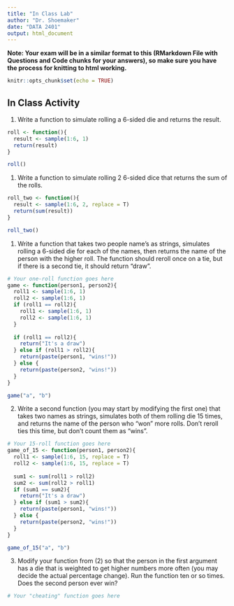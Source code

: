 ```yaml
---
title: "In Class Lab"
author: "Dr. Shoemaker"
date: "DATA 2401"
output: html_document
---
```

**Note: Your exam will be in a similar format to this (RMarkdown File with Questions and Code chunks for your answers), so make sure you have the process for knitting to html working.** 

```r
knitr::opts_chunk$set(echo = TRUE)
```

## In Class Activity 

1. Write a function to simulate rolling a 6-sided die and returns the result.

```r
roll <- function(){
  result <- sample(1:6, 1)
  return(result)
}

roll()
```



1. Write a function to simulate rolling 2 6-sided dice that returns the sum of the rolls. 

```r
roll_two <- function(){
  result <- sample(1:6, 2, replace = T)
  return(sum(result))
}

roll_two()

```


1. Write a function that takes two people name's as strings, simulates rolling a 6-sided die for each of the names, then returns the name of the person with the higher roll. The function should reroll once on a tie, but if there is a second tie, it should return "draw". 

```r
# Your one-roll function goes here
game <- function(person1, person2){
  roll1 <- sample(1:6, 1)
  roll2 <- sample(1:6, 1)
  if (roll1 == roll2){
    roll1 <- sample(1:6, 1)
    roll2 <- sample(1:6, 1)
  }
  
  if (roll1 == roll2){
    return("It's a draw")
  } else if (roll1 > roll2){
    return(paste(person1, "wins!"))
  } else {
    return(paste(person2, "wins!"))
  }
}

game("a", "b")
```


2. Write a second function (you may start by modifying the first one) that takes two names as strings, simulates both of them rolling die 15 times, and returns the name of the person who "won" more rolls. Don't reroll ties this time, but don't count them as "wins". 

```r
# Your 15-roll function goes here
game_of_15 <- function(person1, person2){
  roll1 <- sample(1:6, 15, replace = T)
  roll2 <- sample(1:6, 15, replace = T)
 
  sum1 <- sum(roll1 > roll2)
  sum2 <- sum(roll2 > roll1)
  if (sum1 == sum2){
    return("It's a draw")
  } else if (sum1 > sum2){
    return(paste(person1, "wins!"))
  } else {
    return(paste(person2, "wins!"))
  }
}

game_of_15("a", "b")

```


3. Modify your function from (2) so that the person in the first argument has a die that is weighted to get higher numbers more often (you may decide the actual percentage change). Run the function ten or so times. Does the second person ever win?

```r
# Your "cheating" function goes here
```


